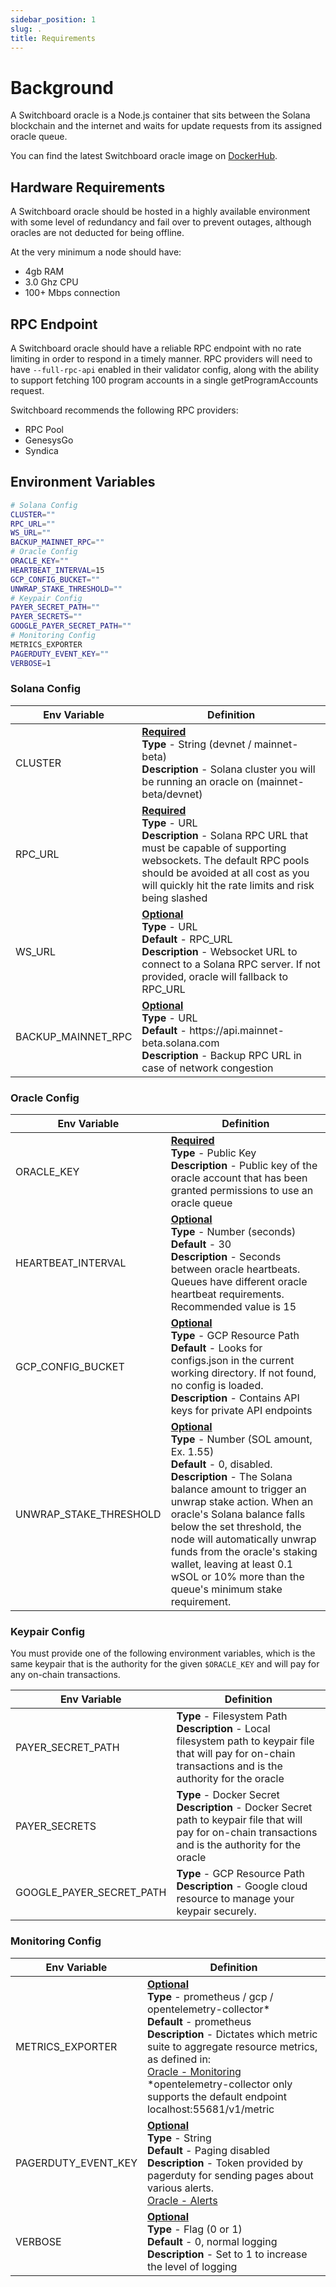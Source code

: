 ```yaml
---
sidebar_position: 1
slug: .
title: Requirements
---
```


# Background

A Switchboard oracle is a Node.js container that sits between the Solana blockchain and the internet and waits for update requests from its assigned oracle queue.

You can find the latest Switchboard oracle image on [DockerHub](https://hub.docker.com/r/switchboardlabs/node/tags).

## Hardware Requirements

A Switchboard oracle should be hosted in a highly available environment with some level of redundancy and fail over to prevent outages, although oracles are not deducted for being offline.

At the very minimum a node should have:

- 4gb RAM
- 3.0 Ghz CPU
- 100+ Mbps connection

## RPC Endpoint

A Switchboard oracle should have a reliable RPC endpoint with no rate limiting in order to respond in a timely manner. RPC providers will need to have `--full-rpc-api` enabled in their validator config, along with the ability to support fetching 100 program accounts in a single getProgramAccounts request.

Switchboard recommends the following RPC providers:

- RPC Pool
- GenesysGo
- Syndica

## Environment Variables

```bash env title=".env"
# Solana Config
CLUSTER=""
RPC_URL=""
WS_URL=""
BACKUP_MAINNET_RPC=""
# Oracle Config
ORACLE_KEY=""
HEARTBEAT_INTERVAL=15
GCP_CONFIG_BUCKET=""
UNWRAP_STAKE_THRESHOLD=""
# Keypair Config
PAYER_SECRET_PATH=""
PAYER_SECRETS=""
GOOGLE_PAYER_SECRET_PATH=""
# Monitoring Config
METRICS_EXPORTER
PAGERDUTY_EVENT_KEY=""
VERBOSE=1
```

### Solana Config

<table>
  <thead>
    <tr>
      <th>Env Variable</th>
      <th>Definition</th>
    </tr>
  </thead>
  <tbody>
    <tr>
      <td>CLUSTER</td>
      <td>
        <b>
          <u>Required</u>
        </b>
        <br />
        <b>Type</b> - String (devnet / mainnet-beta)
        <br />
        <b>Description</b> - Solana cluster you will be running an oracle on
        (mainnet-beta/devnet)
      </td>
    </tr>
    <tr>
      <td>RPC_URL</td>
      <td>
        <b>
          <u>Required</u>
        </b>
        <br />
        <b>Type</b> - URL
        <br />
        <b>Description</b> - Solana RPC URL that must be capable of supporting
        websockets. The default RPC pools should be avoided at all cost as you
        will quickly hit the rate limits and risk being slashed
      </td>
    </tr>
    <tr>
      <td>WS_URL</td>
      <td>
        <b>
          <u>Optional</u>
        </b>
        <br />
        <b>Type</b> - URL
        <br />
        <b>Default</b> - RPC_URL
        <br />
        <b>Description</b> - Websocket URL to connect to a Solana RPC server. If
        not provided, oracle will fallback to RPC_URL
      </td>
    </tr>
    <tr>
      <td>BACKUP_MAINNET_RPC</td>
      <td>
        <b>
          <u>Optional</u>
        </b>
        <br />
        <b>Type</b> - URL
        <br />
        <b>Default</b> - https://api.mainnet-beta.solana.com
        <br />
        <b>Description</b> - Backup RPC URL in case of network congestion
      </td>
    </tr>
  </tbody>
</table>

### Oracle Config

<table>
  <thead>
    <tr>
      <th>Env Variable</th>
      <th>Definition</th>
    </tr>
  </thead>
  <tbody>
    <tr>
      <td>ORACLE_KEY</td>
      <td>
        <b>
          <u>Required</u>
        </b>
        <br />
        <b>Type</b> - Public Key
        <br />
        <b>Description</b> - Public key of the oracle account that has been
        granted permissions to use an oracle queue <br />
      </td>
    </tr>
    <tr>
      <td>HEARTBEAT_INTERVAL</td>
      <td>
        <b>
          <u>Optional</u>
        </b>
        <br />
        <b>Type</b> - Number (seconds)
        <br />
        <b>Default</b> - 30
        <br />
        <b>Description</b> - Seconds between oracle heartbeats. Queues have
        different oracle heartbeat requirements. Recommended value is 15
      </td>
    </tr>
    <tr>
      <td>GCP_CONFIG_BUCKET</td>
      <td>
        <b>
          <u>Optional</u>
        </b>
        <br />
        <b>Type</b> - GCP Resource Path
        <br />
        <b>Default</b> - Looks for configs.json in the current working
        directory. If not found, no config is loaded.
        <br />
        <b>Description</b> - Contains API keys for private API endpoints
      </td>
    </tr>
    <tr>
      <td>UNWRAP_STAKE_THRESHOLD</td>
      <td>
        <b>
          <u>Optional</u>
        </b>
        <br />
        <b>Type</b> - Number (SOL amount, Ex. 1.55)
        <br />
        <b>Default</b> - 0, disabled.
        <br />
        <b>Description</b> - The Solana balance amount to trigger an unwrap stake action. When an oracle's Solana balance falls below the set threshold, the node will automatically unwrap funds from the oracle's staking wallet, leaving at least 0.1 wSOL or 10% more than the queue's minimum stake requirement. 
      </td>
    </tr>
  </tbody>
</table>

### Keypair Config

You must provide one of the following environment variables, which is the same keypair that is the authority for the given `$ORACLE_KEY` and will pay for any on-chain transactions.

<table>
  <thead>
    <tr>
      <th>Env Variable</th>
      <th>Definition</th>
    </tr>
  </thead>
  <tbody>
    <tr>
      <td>PAYER_SECRET_PATH</td>
      <td>
        <b>Type</b> - Filesystem Path
        <br />
        <b>Description</b> - Local filesystem path to keypair file that will pay
        for on-chain transactions and is the authority for the oracle
      </td>
    </tr>
    <tr>
      <td>PAYER_SECRETS</td>
      <td>
        <b>Type</b> - Docker Secret
        <br />
        <b>Description</b> - Docker Secret path to keypair file that will pay
        for on-chain transactions and is the authority for the oracle
      </td>
    </tr>
    <tr>
      <td>GOOGLE_PAYER_SECRET_PATH</td>
      <td>
        <b>Type</b> - GCP Resource Path
        <br />
        <b>Description</b> - Google cloud resource to manage your keypair
        securely.
      </td>
    </tr>
  </tbody>
</table>

### Monitoring Config

<table>
  <thead>
    <tr>
      <th>Env Variable</th>
      <th>Definition</th>
    </tr>
  </thead>
  <tbody>
    <tr>
      <td>METRICS_EXPORTER</td>
      <td>
        <b>
          <u>Optional</u>
        </b>
        <br />
        <b>Type</b> - prometheus / gcp / opentelemetry-collector*
        <br />
        <b>Default</b> - prometheus
        <br />
        <b>Description</b> - Dictates which metric suite to aggregate resource
        metrics, as defined in:
        <br />
        <a href="./operator/monitoring">Oracle - Monitoring</a>
        <br />
        *opentelemetry-collector only supports the default endpoint
        localhost:55681/v1/metric
      </td>
    </tr>
    <tr>
      <td>PAGERDUTY_EVENT_KEY</td>
      <td>
        <b>
          <u>Optional</u>
        </b>
        <br />
        <b>Type</b> - String
        <br />
        <b>Default</b> - Paging disabled
        <br />
        <b>Description</b> - Token provided by pagerduty for sending pages about
        various alerts.
        <br />
        <a href="./operator/monitoring#alerts">Oracle - Alerts</a>
      </td>
    </tr>
    <tr>
      <td>VERBOSE</td>
      <td>
        <b>
          <u>Optional</u>
        </b>
        <br />
        <b>Type</b> - Flag (0 or 1)
        <br />
        <b>Default</b> - 0, normal logging
        <br />
        <b>Description</b> - Set to 1 to increase the level of logging
      </td>
    </tr>
  </tbody>
</table>
